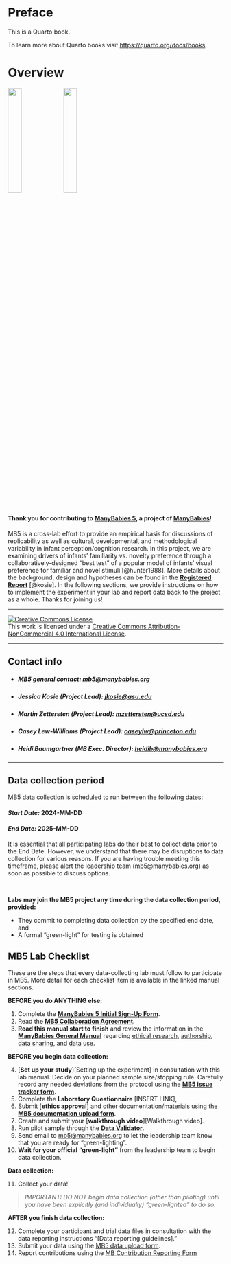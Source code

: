 # Preface {.unnumbered}

This is a Quarto book.

To learn more about Quarto books visit <https://quarto.org/docs/books>.

# Overview {.unnumbered}

![](images/mb-logo.png){width="25%"} ![](images/mb5-logo.png){width="25%"}

#### Thank you for contributing to [**ManyBabies 5**](https://manybabies.org/MB5/), a project of [**ManyBabies**](https://manybabies.org/)! {.unnumbered}

MB5 is a cross-lab effort to provide an empirical basis for discussions of replicability as well as cultural, developmental, and methodological variability in infant perception/cognition research. In this project, we are examining drivers of infants’ familiarity vs. novelty preference through a collaboratively-designed “best test” of a popular model of infants’ visual preference for familiar and novel stimuli [@hunter1988]. More details about the background, design and hypotheses can be found in the [**Registered Report**](https://osf.io/preprints/psyarxiv/ck3vd) [@kosie]. In the following sections, we provide instructions on how to implement the experiment in your lab and report data back to the project as a whole. Thanks for joining us!

------------------------------------------------------------------------

<a rel="license" href="http://creativecommons.org/licenses/by-nc/4.0/"><img src="https://i.creativecommons.org/l/by-nc/4.0/88x31.png" alt="Creative Commons License" style="border-width:0"/></a><br />This work is licensed under a <a rel="license" href="http://creativecommons.org/licenses/by-nc/4.0/">Creative Commons Attribution-NonCommercial 4.0 International License</a>.

------------------------------------------------------------------------



## Contact info {.unnumbered}

- ##### MB5 general contact: [mb5\@manybabies.org](mailto:mb5@manybabies.org) </b> {.unnumbered}

- ##### Jessica Kosie (Project Lead): [jkosie\@asu.edu](mailto:jkosie@asu.edu)

- ##### Martin Zettersten (Project Lead): [mzettersten\@ucsd.edu](mailto:mzettersten@ucsd.edu)

- ##### Casey Lew-Williams (Project Lead): [caseylw\@princeton.edu](mailto:caseylw@princeton.edu)

- ##### Heidi Baumgartner (MB Exec. Director): [heidib\@manybabies.org](mailto:heidib@manybabies.org)



***
## Data collection period {.unnumbered}

MB5 data collection is scheduled to run between the following dates:

#### *Start Date:* **2024-MM-DD** {.unnumbered}

#### *End Date:* **2025-MM-DD** {.unnumbered}

It is essential that all participating labs do their best to collect data prior to the End Date. However, we understand that there may be disruptions to data collection for various reasons. If you are having trouble meeting this timeframe, please alert the leadership team ([mb5\@manybabies.org](mailto:mb5@manybabies.org)) as soon as possible to discuss options.

<br>

**Labs may join the MB5 project any time during the data collection period, provided:**

-   They commit to completing data collection by the specified end date, and
-   A formal “green-light” for testing is obtained

## MB5 Lab Checklist {.unnumbered}

These are the steps that every data-collecting lab must follow to participate in MB5. More detail for each checklist item is available in the linked manual sections.

**BEFORE you do ANYTHING else:**

1.  Complete the <a href="https://docs.google.com/forms/d/e/1FAIpQLSdJnP3KO_dCmj-jNPHs0XP2j3q66g1RI6L31dwhCzhwhoJeoA/viewform" target="_blank"><b>ManyBabies 5 Initial Sign-Up Form</b></a>.
2.  Read the <a href="https://docs.google.com/document/d/1vbTDmH6euda5pJN4uyds3zsnQ1DXrW9wpHogwC-5TSk/edit?usp=sharing" target="_blank"><b>MB5 Collaboration Agreement</b></a>.
3.  <b>Read this manual start to finish</b> and review the information in the <a href="https://docs.google.com/document/d/e/2PACX-1vQT9a2lYPUclD_Mbqz_sca4NZq6tCb1HzfMSt9EEQt54mAb55vrkE3J6_6uydYAH-afCdSCaSELycAI/pub" target="_blank"><b>ManyBabies General Manual</b></a> regarding <a href="https://docs.google.com/document/d/1dZ3sF2UcxvpkfOfKSKFeObTMZRbpUYloMUiPYtZy0ng/edit#heading=h.22i70rxou3ha" target="_blank">ethical research</a>, <a href="https://docs.google.com/document/d/1dZ3sF2UcxvpkfOfKSKFeObTMZRbpUYloMUiPYtZy0ng/edit#heading=h.9ty2g48mpe0t" target="_blank">authorship</a>, <a href="https://docs.google.com/document/d/1dZ3sF2UcxvpkfOfKSKFeObTMZRbpUYloMUiPYtZy0ng/edit#heading=h.aunbjkpwxhf3" target="_blank">data sharing</a>, and <a href="https://docs.google.com/document/d/1dZ3sF2UcxvpkfOfKSKFeObTMZRbpUYloMUiPYtZy0ng/edit#heading=h.6h67zsyeiveg" target="_blank">data use</a>.

**BEFORE you begin data collection:**

4.  \[**Set up your study**\]\[Setting up the experiment\] in consultation with this lab manual. Decide on your planned sample size/stopping rule. Carefully record any needed deviations from the protocol using the <a href="https://docs.google.com/forms/d/e/1FAIpQLSfXoKjJo3XgGuXCLhWhzEDz0UrJ7tmio-70SoS24g4vqc4Utg/viewform?usp=sf_link" target="_blank"><b>MB5 issue tracker form</b></a>.
5.  Complete the <b>Laboratory Questionnaire</b> \[INSERT LINK\],
6.  Submit \[**ethics approval**\] and other documentation/materials using the <a href="https://docs.google.com/forms/d/e/1FAIpQLScunCYwrJApObng6xVV_lN4CUrcLrsrAKmiBmia67vPc9jNTA/viewform?usp=sf_link" target="_blank"><b>MB5 documentation upload form</b></a>.
7.  Create and submit your \[**walkthrough video**\]\[Walkthrough video\].
8.  Run pilot sample through the <a href="https://manybabies.org/validator/" target="_blank"><b>Data Validator</b></a>.
9.  Send email to [mb5\@manybabies.org](mb5@manybabies.org) to let the leadership team know that you are ready for “green-lighting”.
10. **Wait for your official “green-light”** from the leadership team to begin data collection.

**Data collection:**

11. Collect your data!

> *IMPORTANT: DO NOT begin data collection (other than piloting) until you have been explicitly (and individually) “green-lighted” to do so.*

**AFTER you finish data collection:**

12. Complete your participant and trial data files in consultation with the data reporting instructions "\[Data reporting guidelines\]."
13. Submit your data using the [MB5 data upload form](https://docs.google.com/forms/d/e/1FAIpQLSeydFOC2LviKVBhHEpExH5SEJsqH0705pxH8gwHsPDN13Qk6Q/viewform?usp=sf_link).
14. Report contributions using the [MB Contribution Reporting Form](https://manybabies.org/credit/)
